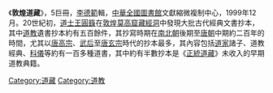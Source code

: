 {{道教}}

《'''敦煌道藏'''》，5巨冊，[[李德範|李德範]]輯，[[中華全國圖書館|中華全國圖書館]]文獻縮微複制中心，1999年12月。20世紀初，[[道士|道士]][[王圓籙|王圓籙]]在[[敦煌|敦煌]][[莫高窟|莫高窟]][[藏經洞|藏經洞]]中發現大批古代經典文書抄本，其中[[道教|道教]]遺書抄本約有五百餘件，其抄寫時期在[[南北朝|南北朝]]後期至[[唐朝|唐朝]]中期約二百年的時間，尤其以[[唐高宗|唐高宗]]、[[武后|武后]]至[[唐玄宗|唐玄宗]]時代的抄本最多，其內容包括[[道家|道家]]諸子、道教經典、[[科儀|科儀]]等約有一百多種道書，其中約有半數抄本是《[[正統道藏|正統道藏]]》未收入的早期道教典籍。

{{道藏}}

[[Category:道藏|Category:道藏]]
[[Category:道教|Category:道教]]